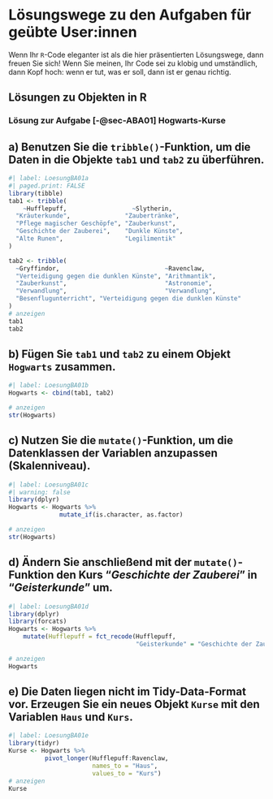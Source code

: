 # Lösungswege zu den Aufgaben für geübte User:innen {#sec-LoesungGeuebt}

::: {.callout-note appearance="simple"}
Wenn Ihr `R`-Code eleganter ist als die hier präsentierten Lösungswege, dann freuen Sie sich! Wenn Sie meinen, Ihr Code sei zu klobig und umständlich, dann Kopf hoch: wenn er tut, was er soll, dann ist er genau richtig.
:::


## Lösungen zu Objekten in R {#sec-LoesungenGeuebtA}

### Lösung zur Aufgabe [-@sec-ABA01] Hogwarts-Kurse {#sec-LBA01}
::: {.callout-tip}
## a) Benutzen Sie die `tribble()`-Funktion, um die Daten in die Objekte `tab1` und `tab2` zu überführen.

```r
#| label: LoesungBA01a
#| paged.print: FALSE
library(tibble)
tab1 <- tribble(
    ~Hufflepuff,                  ~Slytherin,
  "Kräuterkunde",               "Zaubertränke", 
  "Pflege magischer Geschöpfe", "Zauberkunst",
  "Geschichte der Zauberei",    "Dunkle Künste", 
  "Alte Runen",                 "Legilimentik"
)

tab2 <- tribble(
  ~Gryffindor,                             ~Ravenclaw,
  "Verteidigung gegen die dunklen Künste", "Arithmantik", 
  "Zauberkunst",                           "Astronomie",
  "Verwandlung",                           "Verwandlung",
  "Besenflugunterricht", "Verteidigung gegen die dunklen Künste"
)
# anzeigen
tab1
tab2
```

:::


::: {.callout-tip}
## b) Fügen Sie `tab1` und `tab2` zu einem Objekt `Hogwarts` zusammen.

```r
#| label: LoesungBA01b
Hogwarts <- cbind(tab1, tab2)

# anzeigen
str(Hogwarts)
```

:::


::: {.callout-tip}
## c) Nutzen Sie die `mutate()`-Funktion, um die Datenklassen der Variablen anzupassen (Skalenniveau).

```r
#| label: LoesungBA01c
#| warning: false
library(dplyr)
Hogwarts <- Hogwarts %>% 
              mutate_if(is.character, as.factor)

# anzeigen
str(Hogwarts)
```

:::


::: {.callout-tip}
## d) Ändern Sie anschließend mit der `mutate()`-Funktion den Kurs "*Geschichte der Zauberei*" \newline in "*Geisterkunde*" um.

```r
#| label: LoesungBA01d
library(dplyr)
library(forcats)
Hogwarts <- Hogwarts %>% 
    mutate(Hufflepuff = fct_recode(Hufflepuff, 
                                   "Geisterkunde" = "Geschichte der Zauberei"))

# anzeigen
Hogwarts
```

:::


::: {.callout-tip}
## e) Die Daten liegen nicht im Tidy-Data-Format vor. Erzeugen Sie ein neues Objekt `Kurse` mit den Variablen `Haus` und `Kurs`.

```r
#| label: LoesungBA01e
library(tidyr)
Kurse <- Hogwarts %>% 
          pivot_longer(Hufflepuff:Ravenclaw,
                       names_to = "Haus",
                       values_to = "Kurs")
# anzeigen
Kurse
```

:::

